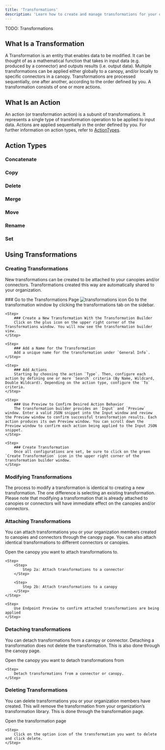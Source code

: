 ```yaml
---
title: 'Transformations'
description: 'Learn how to create and manage transformations for your data'
---
```


<Info>
    TODO: Transformations
</Info>

## What Is a Transformation

A Transformation is an entity that enables data to be modified. It can be thought of as a mathematical function that takes in input data (e.g. produced by a connector) and outputs results (i.e. output data). Multiple transformations can be applied either globally to a canopy, and/or locally to specific connectors in a canopy. Transformations are processed sequentially, one after another, according to the order defined by you. A transformation consists of one or more actions.

## What Is an Action
An action (or transformation action) is a subunit of transformations. It represents a single type of transformation operation to be applied to input data. Actions are applied sequentially in the order defined by you. For further information on action types, refer to [ActionTypes](#action-types).

## Action Types
### Concatenate
### Copy
### Delete
### Merge
### Move
### Rename
### Set

## Using Transformations

### Creating Transformations
New transformations can be created to be attached to your canopies and/or connectors. Transformations created this way are automatically shared to your organization.

<Steps>
    <Step>
        ### Go to the Transformations Page
        <span>
            <img src="/images/transformations/transformations-icon.png"
            alt="transformations icon" />
        </span>
        Go to the transformation window by clicking the transformations tab on the sidebar.
    </Step>

    <Step>
        ### Create a New Transformation With the Transformation Builder
        Click on the plus icon on the upper right corner of the Transformations window. You will now see the transformation builder view.
    </Step>

    <Step>
        ### Add a Name for the Transformation
        Add a unique name for the transformation under `General Info`.
    </Step>

    <Step>
        ### Add Actions
        Starting by choosing the action `Type`. Then, configure each action by defining one or more `Search` criteria (By Name, Wildcard, Double Wildcard). Depending on the action type, configure the `To` criteria.
    </Step>

    <Step>
        ### Use Preview to Confirm Desired Action Behavior
        The transformation builder provides an `Input` and `Preview` window. Enter a valid JSON snippet into the Input window and review the Preview window to confirm successful transformation results. Each action produces its own Preview window. You can scroll down the Preview window to confirm each action being applied to the Input JSON snippet.
    </Step>

    <Step>
        ### Create Transformation
        Once all configurations are set, be sure to click on the green `Create Transformation` icon in the upper right corner of the transformation builder window.
    </Step>
</Steps>

### Modifying Transformations
The process to modify a transformation is identical to creating a new transformation. The one difference is selecting an existing transformation. Please note that modifying a transformation that is already attached to canopies or connectors will have immediate effect on the canopies and/or connectors.

### Attaching Transformations
You can attach transformations you or your organization members created to canopies and connectors through the canopy page. You can also attach identical transformations to different connectors or canopies.

<Steps>
    <Step>
        Open the canopy you want to attach transformations to.
    </Step>

    <Step>
        <Step>
            Step 2a: Attach transformations to a connector
        </Step>

        <Step>
            Step 2b: Attach transformations to a canopy
        </Step>
    </Step>

    <Step>
        Use Endpoint Preview to confirm attached transformations are being applied
    </Step>
</Steps>

### Detaching transformations
You can detach transformations from a canopy or connector. Detaching a transformation does not delete the transformation. This is also done through the canopy page.

<Steps>
    <Step>
        Open the canopy you want to detach transformations from
    </Step>

    <Step>
        Detach transformations from a connector or canopy.
    </Step>
</Steps>

### Deleting Transformations
You can delete transformations you or your organization members have created. This will remove the transformation from your organization’s transformation library. This is done through the transformation page.

<Steps>
    <Step>
        Open the transformation page
    </Step>

    <Step>
        Click on the option icon of the transformation you want to delete and click delete.
    </Step>
</Steps>
